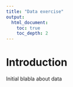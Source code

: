 ```yaml
---
title: "Data exercise"
output:
  html_document:
    toc: true
    toc_depth: 2
---
```


# Introduction

Initial blabla about data
